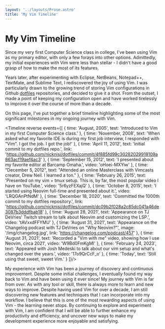 ```yaml
---
layout: '../layouts/Prose.astro'
title: 'My Vim Timeline'
---
```



<h1 class="text-6xl">My Vim Timeline</h1>

Since my very first Computer Science class in college, I've been using Vim as my primary editor, with only a few forays into other options. Admittedly, my initial experiences with Vim were less than stellar - I didn't have a good grasp of how to make the most of its features.

Years later, after experimenting with Eclipse, NetBeans, Notepad++, TextMate, and Sublime Text, I rediscovered the joy of using Vim. I was particularly drawn to the growing trend of storing Vim configurations in Github [dotfiles](https://dotfiles.github.io/) repositories, and decided to give it a shot. From the outset, I made a point of keeping my configuration open and have worked tirelessly to improve it over the course of more than a decade.

On this page, I've put together a brief timeline highlighting some of the most significant milestones in my ongoing journey with Vim.

<Timeline reverse events={[
  {
    time: 'August, 2005',
    text: 'Introduced to Vim in my first Computer Science class.'
  },
  {
    time: 'November, 2008',
    text: 'When asked what my favorite IDE is during my first job interview, I responded with "Vim". I got the job. I got the job!'
  },
  {
    time: 'April 11, 2012',
    text: 'Initial commit to my dotfiles repo.',
    link: 'https://github.com/nicknisi/dotfiles/commit/4f885fd99c30282029918109a863acf19aef4ac3'
  },
  {
    time: 'September 15, 2012',
    text: 'I presented about my favorite editor at Barcamp Omaha.',
    video: 'oHoei-MXYiw'
  },
  {
    time: "December 5, 2012",
    text: "Attended an online Masterclass with Vimcasts creator, Drew Neil. I learned a ton."
  },
  {
    time: 'February 26, 2015',
    text: 'Presented on my vim + tmux setup. This is, by far, the most popular video I have on YouTube.',
    video: '5r6yzFEXajQ'
  },
  {
    time: 'October 8, 2015',
    text: 'I started using Neovim full-time and presented about it.',
    video: 'LRQGAnPtNdM'
  },
  {
    time: 'December 18, 2020',
    text: 'Committed the 1000th commit to my dotfiles repository.',
    link: 'https://github.com/nicknisi/dotfiles/commit/dc09b2f028a2c85dc041a46de3087b3dddfbab18'
  },
  {
    time: 'August 28, 2021',
    text: 'Appearance on TJ DeVries\' Twitch stream to talk about Neovim and customizing the LSP.',
    video: 'tAVxxdFFYMU'
  },
  {
    time: 'August 31, 2021',
    text: 'Appearance on the Changelog podcast with TJ DeVries on "Why Neovim?"',
    image: '/img/changelog.jpg',
    link: 'https://changelog.com/podcast/457'
  },
  {
    time: 'August 31, 2021',
    text: 'Recorded a "Vim with me" video, showing how I use Neovim, circa 2021',
    video: 'W9Bd0FmKgMI'
  },
  {
    time: 'February 24, 2023',
    text: 'Appeared with Josh Medeski to talk about our vim setup and what\'s changed over the years.',
    video: '17o9QrCcF_o'
  },
  {
    time: 'Today',
    text: 'Still using that sweet, sweet Vim.'
  }
]}/>

My experience with Vim has been a journey of discovery and continuous improvement. Despite some initial challenges, I eventually found my way back to Vim and have been using it ever since! My journey with Vim is far from over. As with any tool or skill, there is always more to learn and new ways to improve. Despite having used Vim for over a decade, I am still discovering new features and techniques that I can incorporate into my workflow. I believe that this is one of the most rewarding aspects of using Vim - the learning never stops. By continuing to explore and experiment with Vim, I am confident that I will be able to further enhance my productivity and efficiency, and uncover new ways to make my development experience more enjoyable and satisfying.
